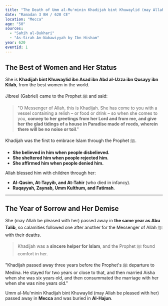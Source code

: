 ```yaml
---
title: "The Death of Umm al-Mu'minin Khadijah bint Khuwaylid (may Allah be pleased with her)"
date: "Ramadan 3 BH / 620 CE"
location: "Mecca"
age: "50"
sources:
  - "Sahih al-Bukhari"
  - "As-Sirah An-Nabawiyyah by Ibn Hisham"
year: 620
eventId: 1
---
```


## The Best of Women and Her Status

She is **Khadijah bint Khuwaylid ibn Asad ibn Abd al-Uzza ibn Qusayy ibn Kilab**, from the best women in the world.

Jibreel (Gabriel) came to the Prophet ﷺ and said:
> "O Messenger of Allah, this is Khadijah. She has come to you with a vessel containing a relish – or food or drink – so when she comes to you, **convey to her greetings from her Lord and from me, and give her the glad tidings of a house in Paradise made of reeds, wherein there will be no noise or toil**."

Khadijah was the first to embrace Islam through the Prophet ﷺ.
* **She believed in him when people disbelieved.**
* **She sheltered him when people rejected him.**
* **She affirmed him when people denied him.**

Allah blessed him with children through her:
* **Al-Qasim, At-Tayyib, and At-Tahir** (who died in infancy).
* **Ruqayyah, Zaynab, Umm Kulthum, and Fatimah**.

---

## The Year of Sorrow and Her Demise

She (may Allah be pleased with her) passed away in **the same year as Abu Talib**, so calamities followed one after another for the Messenger of Allah ﷺ with their deaths.

> Khadijah was a **sincere helper for Islam**, and the Prophet ﷺ found comfort in her.

"Khadijah passed away three years before the Prophet's ﷺ departure to Medina. He stayed for two years or close to that, and then married Aisha when she was six years old, and then consummated the marriage with her when she was nine years old."

Umm al-Mu'minin Khadijah bint Khuwaylid (may Allah be pleased with her) passed away in **Mecca** and was buried in **Al-Hajun**.